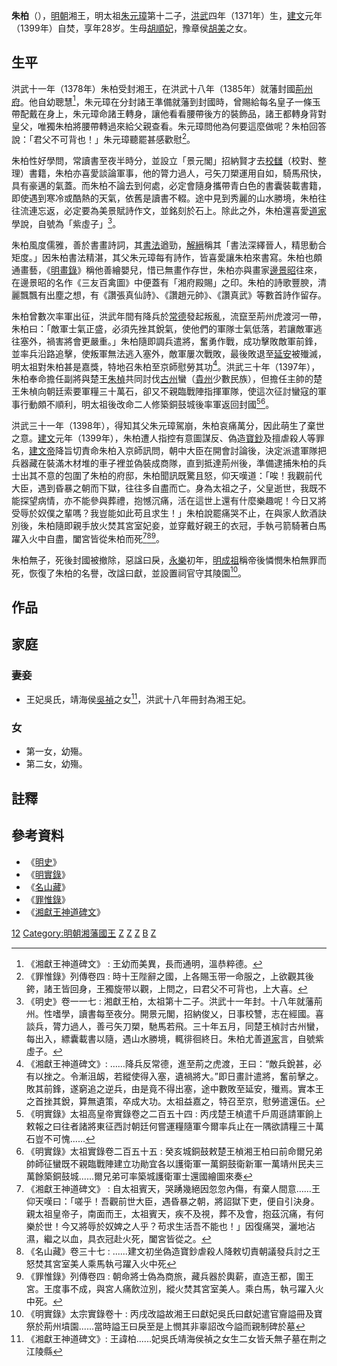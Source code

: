 '''朱柏'''（{{bd|1371年|9月12日|1399年|5月18日|catIdx=朱}}），[[明朝|明朝]]湘王，明太祖[[朱元璋|朱元璋]]第十二子，[[洪武|洪武]]四年（1371年）生，[[建文|建文]]元年（1399年）自焚，享年28岁。生母[[胡順妃|胡順妃]]，豫章侯[[胡美_(明朝)|胡美]]之女。

== 生平 ==
洪武十一年（1378年）朱柏受封湘王，在洪武十八年（1385年）就藩封國[[荊州府|荊州府]]。他自幼聰慧<ref>《湘獻王神道碑文》 : 王幼而美異，長而通明，溫恭粹德。</ref>，朱元璋在分封諸王準備就藩到封國時，曾賜給每名皇子一條玉帶配戴在身上，朱元璋命諸王轉身，讓他看看腰帶後方的裝飾品，諸王都轉身背對皇父，唯獨朱柏將腰帶轉過來給父親查看。朱元璋問他為何要這麼做呢？朱柏回答說：「君父不可背也！」朱元璋聽罷甚感歡慰<ref>《罪惟錄》列傳卷四 : 時十王陛辭之國，上各賜玉带一命服之，上欲觀其後銙，諸王皆回身，王獨旋带以觀，上問之，曰君父不可背也，上大喜。</ref>。

朱柏性好學問，常讀書至夜半時分，並設立「景元閣」招納賢才去[[校讎|校讎]]（校對、整理）書籍，朱柏亦喜愛談論軍事，他的膂力過人，弓矢刀槊運用自如，騎馬飛快，具有豪邁的氣蓋。而朱柏不論去到何處，必定會隨身攜帶青白色的書囊裝載書籍，即使遇到寒冷或酷熱的天氣，依舊是讀書不輟。途中見到秀麗的山水勝境，朱柏往往流連忘返，必定要為美景賦詩作文，並銘刻於石上。除此之外，朱柏還喜愛[[道家|道家]]學說，自號為「紫虛子」<ref>《明史》卷一一七 : 湘獻王柏，太祖第十二子。洪武十一年封。十八年就藩荊州。性嗜學，讀書每至夜分。開景元閣，招納俊乂，日事校讐，志在經國。喜談兵，膂力過人，善弓矢刀槊，馳馬若飛。三十年五月，同楚王楨討古州蠻，每出入，縹囊載書以隨，遇山水勝境，輒徘徊終日。朱柏尤善[[道家|道家]]言，自號紫虛子。</ref>。

朱柏風度儒雅，善於書畫詩詞，其[[書法|書法]]遒勁，[[解縉|解縉]]稱其「書法深繹晉人，精思動合矩度。」因朱柏書法精湛，其父朱元璋每有詩作，皆喜愛讓朱柏來書寫。朱柏也頗通畫藝，《[[明画录|明畫錄]]》稱他善繪嬰兒，惜已無畫作存世，朱柏亦與畫家[[邊景昭|邊景昭]]往來，在邊景昭的名作《三友百禽圖》中便蓋有「湘府殿賜」之印。朱柏的詩歌豐腴，清麗飄飄有出塵之想，有《讚張真仙詩》、《讚趙元帥》、《讚真武》等數首詩作留存。

朱柏曾數次率軍出征，洪武年間有降兵於[[常德市|常德]]發起叛亂，流竄至荊州虎渡河一帶，朱柏曰：「敵軍士氣正盛，必須先挫其銳氣，使他們的軍隊士氣低落，若讓敵軍逃往塞外，禍害將會更嚴重。」朱柏隨即調兵遣將，奮勇作戰，成功擊敗敵軍前鋒，並率兵沿路追擊，使叛軍無法逃入塞外，敵軍屢次戰敗，最後敗退至[[延安|延安]]被殱滅，明太祖對朱柏甚是嘉獎，特地召朱柏至京師慰勞其功<ref>《湘獻王神道碑文》: ……降兵反常德，進至荊之虎渡，王曰：“敵兵銳甚，必有以挫之。令漸沮衂，若縱使得入塞，遺禍將大。”即日畫計遣將，奮前擊之。敗其前鋒，遂窮追之逆兵，由是竟不得出塞，途中數敗至延安，殱焉。實本王之首挫其銳，算無遺策，卒成大功。太祖益嘉之，特召至京，慰勞遣還伍。</ref>。洪武三十年（1397年），朱柏奉命擔任副將與楚王[[朱楨_(明朝)|朱楨]]共同討伐[[古州镇|古州]]蠻（[[貴州|貴州]]少數民族），但擔任主帥的楚王朱楨向朝廷索要軍糧三十萬石，卻又不親臨戰陣指揮軍隊，使這次征討蠻寇的軍事行動頗不順利，明太祖後改命二人修築銅鼓城後率軍返回封國<ref>《明實錄》太祖高皇帝實錄卷之二百五十四 : 丙戌楚王楨遣千戶周遜請軍餉上敕報之曰往者諸將東征西討朝廷何嘗運糧隨軍今爾率兵止在一隅欲請糧三十萬石豈不可愧......</ref><ref>《明實錄》太祖實錄卷二百五十五 : 癸亥城銅鼓敕楚王楨湘王柏曰前命爾兄弟帥師征蠻既不親臨戰陣建立功勛宜各以護衛軍一萬銅鼓衛新軍一萬靖州民夫三萬餘築銅鼓城......爾兄弟可率築城護衛軍士還國繪圖來奏</ref>。

洪武三十一年（1398年），得知其父朱元璋駕崩，朱柏哀痛萬分，因此萌生了棄世之意。[[建文|建文]]元年（1399年），朱柏遭人指控有意圖謀反、偽造[[大明宝钞|寶鈔]]及擅虐殺人等罪名，[[建文帝|建文帝]]降旨切責命朱柏入京師訊問，朝中大臣在開會討論後，決定派遣軍隊把兵器藏在裝滿木材堆的車子裡並偽裝成商隊，直到抵達荊州後，準備逮捕朱柏的兵士出其不意的包圍了朱柏的府邸，朱柏聞訊既驚且怒，仰天嘆道：「唉！我觀前代大臣，遇到昏暴之朝而下獄，往往多自盡而亡。身為太祖之子，父皇逝世，我既不能探望病情，亦不能參與葬禮，抱憾沉痛，活在這世上還有什麼樂趣呢！今日又將受辱於奴僕之輩嗎？我豈能如此苟且求生！」朱柏說罷痛哭不止，在與家人飲酒訣別後，朱柏隨即親手放火焚其宮室妃妾，並穿戴好親王的衣冠，手執弓箭騎著白馬躍入火中自盡，闔宮皆從朱柏而死<ref>《湘獻王神道碑文》 : 自太祖賓天，哭踴幾絕因忽忽內傷，有棄人間意……王仰天嘆曰：「嗟乎！吾觀前世大臣，遇昏暴之朝，將詔獄下吏，便自引決身。親太祖皇帝子，南面而王，太祖賓天，疾不及視，葬不及會，抱茲沉痛，有何樂於世！今又將辱於奴婢之人乎？苟求生活吾不能也！」因復痛哭，灑地沾濕，繼之以血，具衣冠赴火死，闔宮皆從之。</ref><ref>《名山藏》卷三十七 : ......建文初坐偽造寶鈔虐殺人降敕切責朝議發兵討之王怒焚其宮室美人乘馬執弓躍入火中死</ref><ref>《罪惟錄》列傳卷四 : 朝命將士偽為商旅，藏兵器於輿薪，直造王都，圍王宮。王度事不成，與宮人痛飲泣別，縱火焚其宮室美人。乘白馬，執弓躍入火中死。</ref>。

朱柏無子，死後封國被撤除，惡諡曰戾，[[永乐_(明朝)|永樂]]初年，[[明成祖|明成祖]]稱帝後憐憫朱柏無罪而死，恢復了朱柏的名譽，改諡曰獻，並設置祠官守其陵園<ref>《明實錄》太宗實錄卷十 : 丙戌改謚故湘王曰獻妃吳氏曰獻妃遣官齎謚冊及寶祭於荊州墳園......當時謚王曰戾至是上憫其非辜詔改今謚而親制碑於墓</ref>。

== 作品 ==
{{cquote|'''《讚張真仙詩》'''
張玄玄，愛神仙。<br>
朝飲九渡之清流，暮宿南巖之紫煙。<br>
好山劫來知幾載，不與景物同推遷。<br>
我向空山尋不見，徒淒然。<br>
孤廬空寂大松裏，獨有老獼松下眠。<br>
張玄玄，愛神仙。<br>
匪抑乘飈游極表，茅龍想馭游青天。<br>
}}

== 家庭==
=== 妻妾 ===
*王妃吳氏，靖海侯[[吳禎|吳禎]]之女<ref>《湘獻王神道碑文》: 王諱柏......妃吳氏靖海侯禎之女生二女皆夭無子墓在荆之江陵縣</ref>，洪武十八年冊封為湘王妃。 

=== 女 ===
*第一女，幼殤。
*第二女，幼殤。

==註釋==
{{Reflist|30em}}

==參考資料==
*《[[明史|明史]]》
*《[[明實錄|明實錄]]》
*《[[名山藏|名山藏]]》
*《[[罪惟錄|罪惟錄]]》
*《[[湘獻王神道碑文|湘獻王神道碑文]]》
{{s-start}}
{{s-none|無|[[明太祖|明太祖]]封之}}
{{s-ttl|title=[[明朝藩王列表_(太祖系)#湘國|明湘國國王]]|years=1378年－1399年（1385年就藩）}}
{{s-vacant|無子，封國撤除|next=懷王[[朱由栩|朱由栩]]}}
{{end box}}
{{明太祖皇室|nocat}}
[[Category:明太祖皇子|12]]
[[Category:明朝湘藩國王|Category:明朝湘藩國王]]
[[Category:明朝軍事人物|Z]]
[[Category:明朝自焚人物|Z]]
[[Category:明朝道教人物|Z]]
[[Category:朱姓|B]]
[[Category:諡獻|Z]]